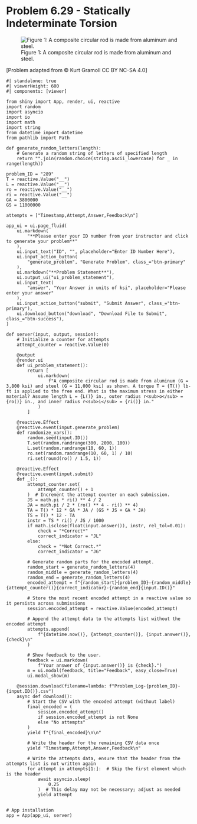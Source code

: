 # Problem 6.29 - Statically Indeterminate Torsion {.unnumbered}

![Figure 1: A composite circular rod is made from aluminum and steel.](images/289.png){fig-alt="A composite circular rod of length L is made from aluminum and steel. The steel rod has a diameter of ri and the aluminum rod has a diameter of ro."}

\[Problem adapted from © Kurt Gramoll CC BY NC-SA 4.0\]

```shinylive-python
#| standalone: true
#| viewerHeight: 600
#| components: [viewer]

from shiny import App, render, ui, reactive
import random
import asyncio
import io
import math
import string
from datetime import datetime
from pathlib import Path

def generate_random_letters(length):
    # Generate a random string of letters of specified length
    return "".join(random.choice(string.ascii_lowercase) for _ in range(length))

problem_ID = "289"
T = reactive.Value("__")
L = reactive.Value("__")
ro = reactive.Value("__")
ri = reactive.Value("__")
GA = 3800000
GS = 11000000

attempts = ["Timestamp,Attempt,Answer,Feedback\n"]

app_ui = ui.page_fluid(
    ui.markdown(
        "**Please enter your ID number from your instructor and click to generate your problem**"
    ),
    ui.input_text("ID", "", placeholder="Enter ID Number Here"),
    ui.input_action_button(
        "generate_problem", "Generate Problem", class_="btn-primary"
    ),
    ui.markdown("**Problem Statement**"),
    ui.output_ui("ui_problem_statement"),
    ui.input_text(
        "answer", "Your Answer in units of ksi", placeholder="Please enter your answer"
    ),
    ui.input_action_button("submit", "Submit Answer", class_="btn-primary"),
    ui.download_button("download", "Download File to Submit", class_="btn-success"),
)

def server(input, output, session):
    # Initialize a counter for attempts
    attempt_counter = reactive.Value(0)

    @output
    @render.ui
    def ui_problem_statement():
        return [
            ui.markdown(
                f"A composite circular rod is made from aluminum (G = 3,800 ksi) and steel (G = 11,000 ksi) as shown. A torque T = {T()} lb-ft is applied to the free end. What is the maximum stress in either material? Assume length L = {L()} in., outer radius r<sub>o</sub> = {ro()} in., and inner radius r<sub>i</sub> = {ri()} in."
            )
        ]

    @reactive.Effect
    @reactive.event(input.generate_problem)
    def randomize_vars():
        random.seed(input.ID())
        T.set(random.randrange(300, 2000, 100))
        L.set(random.randrange(10, 60, 1))
        ro.set(random.randrange(10, 60, 1) / 10)
        ri.set(round(ro() / 1.5, 1))

    @reactive.Effect
    @reactive.event(input.submit)
    def _():
        attempt_counter.set(
            attempt_counter() + 1
        )  # Increment the attempt counter on each submission.
        JS = math.pi * ri() ** 4 / 2
        JA = math.pi / 2 * (ro() ** 4 - ri() ** 4)
        TA = T() * 12 * GA * JA / (GS * JS + GA * JA)
        TS = T() * 12 - TA
        instr = TS * ri() / JS / 1000
        if math.isclose(float(input.answer()), instr, rel_tol=0.01):
            check = "*Correct*"
            correct_indicator = "JL"
        else:
            check = "*Not Correct.*"
            correct_indicator = "JG"

        # Generate random parts for the encoded attempt.
        random_start = generate_random_letters(4)
        random_middle = generate_random_letters(4)
        random_end = generate_random_letters(4)
        encoded_attempt = f"{random_start}{problem_ID}-{random_middle}{attempt_counter()}{correct_indicator}-{random_end}{input.ID()}"

        # Store the most recent encoded attempt in a reactive value so it persists across submissions
        session.encoded_attempt = reactive.Value(encoded_attempt)

        # Append the attempt data to the attempts list without the encoded attempt
        attempts.append(
            f"{datetime.now()}, {attempt_counter()}, {input.answer()}, {check}\n"
        )

        # Show feedback to the user.
        feedback = ui.markdown(
            f"Your answer of {input.answer()} is {check}.")
        m = ui.modal(feedback, title="Feedback", easy_close=True)
        ui.modal_show(m)

    @session.download(filename=lambda: f"Problem_Log-{problem_ID}-{input.ID()}.csv")
    async def download():
        # Start the CSV with the encoded attempt (without label)
        final_encoded = (
            session.encoded_attempt()
            if session.encoded_attempt is not None
            else "No attempts"
        )
        yield f"{final_encoded}\n\n"

        # Write the header for the remaining CSV data once
        yield "Timestamp,Attempt,Answer,Feedback\n"

        # Write the attempts data, ensure that the header from the attempts list is not written again
        for attempt in attempts[1:]:  # Skip the first element which is the header
            await asyncio.sleep(
                0.25
            )  # This delay may not be necessary; adjust as needed
            yield attempt


# App installation
app = App(app_ui, server)
```
